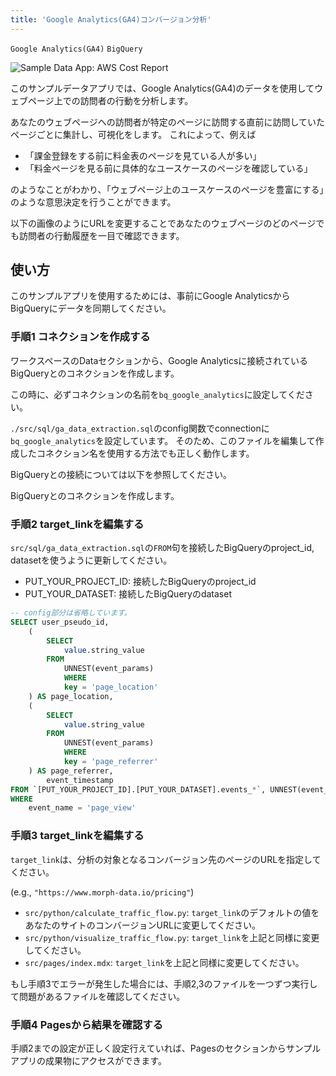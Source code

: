 ```yaml
---
title: 'Google Analytics(GA4)コンバージョン分析'
---
```


`Google Analytics(GA4)` `BigQuery`

<img
    src="/assets/images/sample-data-app/ga-analysis.png"
    alt="Sample Data App: AWS Cost Report"
/>

このサンプルデータアプリでは、Google Analytics(GA4)のデータを使用してウェブページ上での訪問者の行動を分析します。

あなたのウェブページへの訪問者が特定のページに訪問する直前に訪問していたページごとに集計し、可視化をします。
これによって、例えば
- 「課金登録をする前に料金表のページを見ている人が多い」
- 「料金ページを見る前に具体的なユースケースのページを確認している」

のようなことがわかり、「ウェブページ上のユースケースのページを豊富にする」のような意思決定を行うことができます。

以下の画像のようにURLを変更することであなたのウェブページのどのページでも訪問者の行動履歴を一目で確認できます。

## 使い方

このサンプルアプリを使用するためには、事前にGoogle AnalyticsからBigQueryにデータを同期してください。

### 手順1 コネクションを作成する

ワークスペースのDataセクションから、Google Analyticsに接続されているBigQueryとのコネクションを作成します。

この時に、必ずコネクションの名前を`bq_google_analytics`に設定してください。

<Tip>`./src/sql/ga_data_extraction.sql`のconfig関数でconnectionに`bq_google_analytics`を設定しています。
そのため、このファイルを編集して作成したコネクション名を使用する方法でも正しく動作します。</Tip>

BigQueryとの接続については以下を参照してください。

<CardGroup cols={1}>
    <Card title="BigQueryと接続" href="/integrations/ja/database/bigquery">
        BigQueryとのコネクションを作成します。
    </Card>
</CardGroup>

### 手順2 target_linkを編集する

`src/sql/ga_data_extraction.sql`の`FROM`句を接続したBigQueryのproject_id, datasetを使うように更新してください。

- PUT_YOUR_PROJECT_ID: 接続したBigQueryのproject_id
- PUT_YOUR_DATASET: 接続したBigQueryのdataset

```sql
-- config部分は省略しています。
SELECT user_pseudo_id,
    (
        SELECT
            value.string_value
        FROM
            UNNEST(event_params)
            WHERE
            key = 'page_location'
    ) AS page_location,
    (
        SELECT
            value.string_value
        FROM
            UNNEST(event_params)
            WHERE
            key = 'page_referrer'
    ) AS page_referrer,
        event_timestamp
FROM `[PUT_YOUR_PROJECT_ID].[PUT_YOUR_DATASET].events_*`, UNNEST(event_params)
WHERE
    event_name = 'page_view'
```

### 手順3 target_linkを編集する

`target_link`は、分析の対象となるコンバージョン先のページのURLを指定してください。

(e.g., `"https://www.morph-data.io/pricing"`)

- `src/python/calculate_traffic_flow.py`: `target_link`のデフォルトの値をあなたのサイトのコンバージョンURLに変更してください。
- `src/python/visualize_traffic_flow.py`: `target_link`を上記と同様に変更してください。
- `src/pages/index.mdx`: `target_link`を上記と同様に変更してください。

もし手順3でエラーが発生した場合には、手順2,3のファイルを一つずつ実行して問題があるファイルを確認してください。

### 手順4 Pagesから結果を確認する

手順2までの設定が正しく設定行えていれば、Pagesのセクションからサンプルアプリの成果物にアクセスができます。
